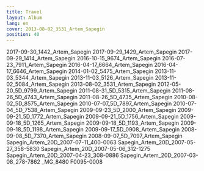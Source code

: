 ```yaml
---
title: Travel
layout: Album
lang: en
cover: 2013-08-02_3531_Artem_Sapegin
position: 40
---
```


2017-09-30_1442_Artem_Sapegin
2017-09-29_1429_Artem_Sapegin
2017-09-29_1414_Artem_Sapegin
2016-10-15_9674_Artem_Sapegin
2016-07-23_7911_Artem_Sapegin
2016-04-17_6664_Artem_Sapegin
2016-04-17_6646_Artem_Sapegin
2014-01-02_5475_Artem_Sapegin
2013-11-03_5344_Artem_Sapegin
2013-11-03_5126_Artem_Sapegin
2013-11-02_5084_Artem_Sapegin
2013-08-02_3531_Artem_Sapegin
2012-05-20_5D_9799_Artem_Sapegin
2011-08-31_5D_5315_Artem_Sapegin
2011-08-26_5D_4743_Artem_Sapegin
2011-08-26_5D_4735_Artem_Sapegin
2010-08-02_5D_8575_Artem_Sapegin
2010-07-07_5D_7897_Artem_Sapegin
2010-07-04_5D_7538_Artem_Sapegin
2009-09-23_5D_2000_Artem_Sapegin
2009-09-21_5D_1772_Artem_Sapegin
2009-09-21_5D_1756_Artem_Sapegin
2009-09-18_5D_1265_Artem_Sapegin
2009-09-18_5D_1193_Artem_Sapegin
2009-09-18_5D_1198_Artem_Sapegin
2009-09-17_5D_0908_Artem_Sapegin
2008-09-08_5D_7370_Artem_Sapegin
2008-09-07_5D_7097_Artem_Sapegin
Sapegin_Artem_20D_2007-07-11_400-0063
Sapegin_Artem_20D_2007-05-27_358-5830
Sapegin_Artem_20D_2007-05-06_312-1275
Sapegin_Artem_20D_2007-04-23_308-0886
Sapegin_Artem_20D_2007-03-08_278-7862
_MG_8480
F0095-0008
